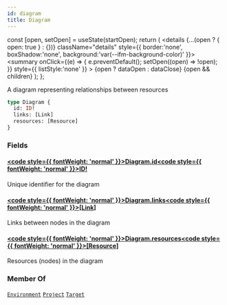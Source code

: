 ```yaml
---
id: diagram
title: Diagram
---
```









  const [open, setOpen] = useState(startOpen);
  return (
    <details {...(open ? { open: true } : {})} className="details" style={{ border:'none', boxShadow:'none', background:'var(--ifm-background-color)' }}>
      <summary
        onClick={(e) => {
          e.preventDefault();
          setOpen((open) => !open);
        }}
        style={{ listStyle:'none' }}
      >
      {open ? dataOpen : dataClose}
      </summary>
      {open && children}
    </details>
  );
};








A diagram representing relationships between resources


```graphql
type Diagram {
  id: ID!
  links: [Link]
  resources: [Resource]
}
```




### Fields

#### [<code style={{ fontWeight: 'normal' }}>Diagram.<b>id</b></code>](#)<Bullet />[<code style={{ fontWeight: 'normal' }}><b>ID!</b></code>](/swapi/types/scalars/id.mdx) <Badge class="badge badge--secondary badge--non_null" text="non-null"/> <Badge class="badge badge--secondary " text="scalar"/> 
Unique identifier for the diagram


#### [<code style={{ fontWeight: 'normal' }}>Diagram.<b>links</b></code>](#)<Bullet />[<code style={{ fontWeight: 'normal' }}><b>[Link]</b></code>](/swapi/types/objects/link.mdx) <Badge class="badge badge--secondary " text="list"/> <Badge class="badge badge--secondary " text="object"/> 
Links between nodes in the diagram


#### [<code style={{ fontWeight: 'normal' }}>Diagram.<b>resources</b></code>](#)<Bullet />[<code style={{ fontWeight: 'normal' }}><b>[Resource]</b></code>](/swapi/types/unions/resource.mdx) <Badge class="badge badge--secondary " text="list"/> <Badge class="badge badge--secondary " text="union"/> 
Resources (nodes) in the diagram






### Member Of

[`Environment`](/swapi/types/objects/environment.mdx)  <Badge class="badge badge--secondary badge--relation" text="object"/><Bullet />[`Project`](/swapi/types/objects/project.mdx)  <Badge class="badge badge--secondary badge--relation" text="object"/><Bullet />[`Target`](/swapi/types/objects/target.mdx)  <Badge class="badge badge--secondary badge--relation" text="object"/>